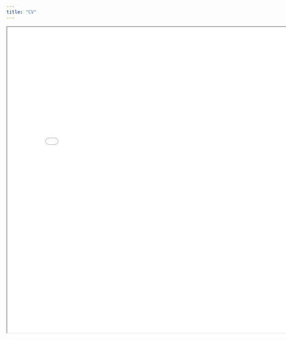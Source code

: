 ```yaml
---
title: "CV" 
---
```


```{=html}
<iframe
  src="Swaty_Academic.pdf"
  width="800"
  height="800">
  
</iframe>
```
